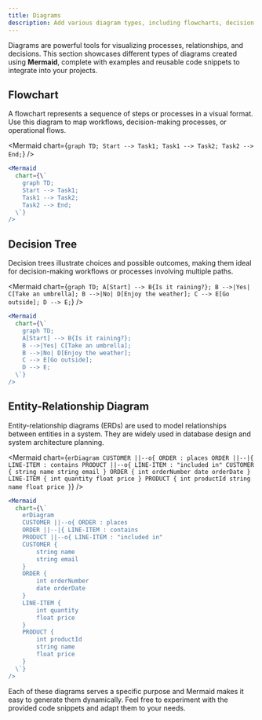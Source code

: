 ```yaml
---
title: Diagrams
description: Add various diagram types, including flowcharts, decision trees and entity-relationship diagrams.
---
```


Diagrams are powerful tools for visualizing processes, relationships, and decisions. This section showcases different types of diagrams created using **Mermaid**, complete with examples and reusable code snippets to integrate into your projects.

## Flowchart

A flowchart represents a sequence of steps or processes in a visual format. Use this diagram to map workflows, decision-making processes, or operational flows.

<Mermaid
  chart={`graph TD;
    Start --> Task1;
    Task1 --> Task2;
    Task2 --> End;`}
/>

```jsx
<Mermaid
  chart={\`
    graph TD;
    Start --> Task1;
    Task1 --> Task2;
    Task2 --> End;
  \`}
/>
```

## Decision Tree

Decision trees illustrate choices and possible outcomes, making them ideal for decision-making workflows or processes involving multiple paths.

<Mermaid
  chart={`graph TD;
    A[Start] --> B{Is it raining?};
    B -->|Yes| C[Take an umbrella];
    B -->|No| D[Enjoy the weather];
    C --> E[Go outside];
    D --> E;`}
/>

```jsx
<Mermaid
  chart={\`
    graph TD;
    A[Start] --> B{Is it raining?};
    B -->|Yes| C[Take an umbrella];
    B -->|No| D[Enjoy the weather];
    C --> E[Go outside];
    D --> E;
  \`}
/>
```

## Entity-Relationship Diagram

Entity-relationship diagrams (ERDs) are used to model relationships between entities in a system. They are widely used in database design and system architecture planning.

<Mermaid
  chart={`erDiagram
    CUSTOMER ||--o{ ORDER : places
    ORDER ||--|{ LINE-ITEM : contains
    PRODUCT ||--o{ LINE-ITEM : "included in"
    CUSTOMER {
        string name
        string email
    }
    ORDER {
        int orderNumber
        date orderDate
    }
    LINE-ITEM {
        int quantity
        float price
    }
    PRODUCT {
        int productId
        string name
        float price
    }`}
/>

```jsx
<Mermaid
  chart={\`
    erDiagram
    CUSTOMER ||--o{ ORDER : places
    ORDER ||--|{ LINE-ITEM : contains
    PRODUCT ||--o{ LINE-ITEM : "included in"
    CUSTOMER {
        string name
        string email
    }
    ORDER {
        int orderNumber
        date orderDate
    }
    LINE-ITEM {
        int quantity
        float price
    }
    PRODUCT {
        int productId
        string name
        float price
    }
  \`}
/>
```

Each of these diagrams serves a specific purpose and Mermaid makes it easy to generate them dynamically. Feel free to experiment with the provided code snippets and adapt them to your needs.
